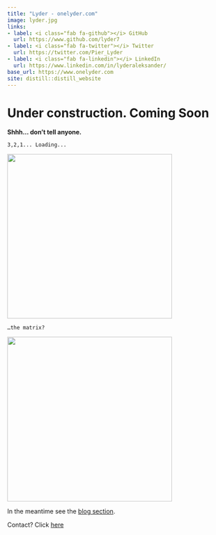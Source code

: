 ```yaml
---
title: "Lyder - onelyder.com"
image: lyder.jpg
links:
- label: <i class="fab fa-github"></i> GitHub
  url: https://www.github.com/lyder7
- label: <i class="fab fa-twitter"></i> Twitter
  url: https://twitter.com/Pier_Lyder
- label: <i class="fab fa-linkedin"></i> LinkedIn
  url: https://www.linkedin.com/in/lyderaleksander/
base_url: https://www.onelyder.com
site: distill::distill_website
---
```


# Under construction. Coming Soon

**Shhh... don't tell anyone.**

`3,2,1... Loading...`

![](images/codingpics/analytics-g0e4d234f7_640.jpg){width="10cm"}

`…the matrix?`

![](images/codingpics/programming.jpg){width="10cm"}

In the meantime see the [blog section](https://onelyder.com/blog.html).

Contact? Click [here](https://onelyder.com/about.html)



